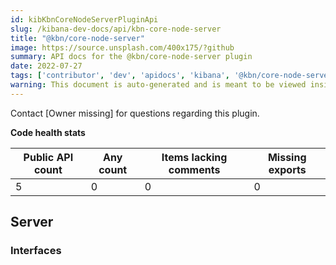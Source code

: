 ```yaml
---
id: kibKbnCoreNodeServerPluginApi
slug: /kibana-dev-docs/api/kbn-core-node-server
title: "@kbn/core-node-server"
image: https://source.unsplash.com/400x175/?github
summary: API docs for the @kbn/core-node-server plugin
date: 2022-07-27
tags: ['contributor', 'dev', 'apidocs', 'kibana', '@kbn/core-node-server']
warning: This document is auto-generated and is meant to be viewed inside our experimental, new docs system. Reach out in #docs-engineering for more info.
---
```




Contact [Owner missing] for questions regarding this plugin.

**Code health stats**

| Public API count  | Any count | Items lacking comments | Missing exports |
|-------------------|-----------|------------------------|-----------------|
| 5 | 0 | 0 | 0 |

## Server

### Interfaces
<DocDefinitionList data={kbnCoreNodeServerObj.server.interfaces}/>

